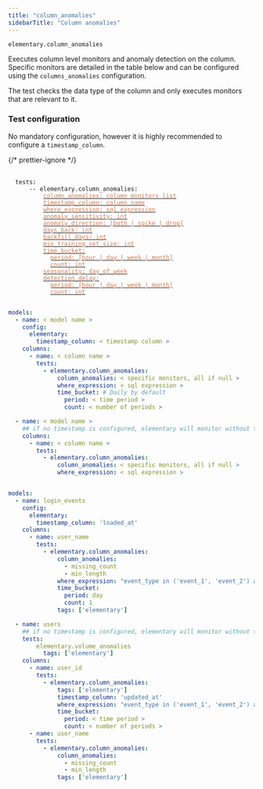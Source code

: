 ```yaml
---
title: "column_anomalies"
sidebarTitle: "Column anomalies"
---
```


`elementary.column_anomalies`

Executes column level monitors and anomaly detection on the column.
Specific monitors are detailed in the table below and can be configured using the `columns_anomalies` configuration.

The test checks the data type of the column and only executes monitors that are relevant to it.

<Snippet file="column-metrics.mdx" />

### Test configuration

No mandatory configuration, however it is highly recommended to configure a `timestamp_column`.

{/* prettier-ignore */}
<pre>
 <code>
  tests:
    &nbsp;&nbsp;-- elementary.column_anomalies:
      &nbsp;&nbsp;&nbsp;&nbsp;<a href="/data-tests/anomaly-detection-configuration/column-anomalies"><font color="#CD7D55">column_anomalies: column monitors list</font></a>
      &nbsp;&nbsp;&nbsp;&nbsp;<a href="/data-tests/anomaly-detection-configuration/timestamp-column"><font color="#CD7D55">timestamp_column: column name</font></a>
      &nbsp;&nbsp;&nbsp;&nbsp;<a href="/data-tests/anomaly-detection-configuration/where-expression"><font color="#CD7D55">where_expression: sql expression</font></a>
      &nbsp;&nbsp;&nbsp;&nbsp;<a href="/data-tests/anomaly-detection-configuration/anomaly-sensitivity"><font color="#CD7D55">anomaly_sensitivity: int</font></a>
      &nbsp;&nbsp;&nbsp;&nbsp;<a href="/data-tests/anomaly-detection-configuration/anomaly-direction"><font color="#CD7D55">anomaly_direction: [both | spike | drop]</font></a>
      &nbsp;&nbsp;&nbsp;&nbsp;<a href="/data-tests/anomaly-detection-configuration/days-back"><font color="#CD7D55">days_back: int</font></a>
      &nbsp;&nbsp;&nbsp;&nbsp;<a href="/data-tests/anomaly-detection-configuration/backfill-days"><font color="#CD7D55">backfill_days: int</font></a>
      &nbsp;&nbsp;&nbsp;&nbsp;<a href="/data-tests/anomaly-detection-configuration/min-training-set-size"><font color="#CD7D55">min_training_set_size: int</font></a>
      &nbsp;&nbsp;&nbsp;&nbsp;<a href="/data-tests/anomaly-detection-configuration/time-bucket"><font color="#CD7D55">time_bucket:</font></a>
      &nbsp;&nbsp;&nbsp;&nbsp;&nbsp;&nbsp;<a href="/data-tests/anomaly-detection-configuration/time-bucket"><font color="#CD7D55">period: [hour | day | week | month]</font></a>
      &nbsp;&nbsp;&nbsp;&nbsp;&nbsp;&nbsp;<a href="/data-tests/anomaly-detection-configuration/time-bucket"><font color="#CD7D55">count: int</font></a>
      &nbsp;&nbsp;&nbsp;&nbsp;<a href="/data-tests/anomaly-detection-configuration/seasonality"><font color="#CD7D55">seasonality: day_of_week</font></a>
      &nbsp;&nbsp;&nbsp;&nbsp;<a href="/data-tests/anomaly-detection-configuration/detection-delay"><font color="#CD7D55">detection_delay:</font></a>
      &nbsp;&nbsp;&nbsp;&nbsp;&nbsp;&nbsp;<a href="/data-tests/anomaly-detection-configuration/detection-delay"><font color="#CD7D55">period: [hour | day | week | month]</font></a>
      &nbsp;&nbsp;&nbsp;&nbsp;&nbsp;&nbsp;<a href="/data-tests/anomaly-detection-configuration/detection-delay"><font color="#CD7D55">count: int</font></a>
 </code>
</pre>

<RequestExample>

```yml Models
models:
  - name: < model name >
    config:
      elementary:
        timestamp_column: < timestamp column >
    columns:
      - name: < column name >
        tests:
          - elementary.column_anomalies:
              column_anomalies: < specific monitors, all if null >
              where_expression: < sql expression >
              time_bucket: # Daily by default
                period: < time period >
                count: < number of periods >

  - name: < model name >
    ## if no timestamp is configured, elementary will monitor without time filtering
    columns:
      - name: < column name >
        tests:
          - elementary.column_anomalies:
              column_anomalies: < specific monitors, all if null >
              where_expression: < sql expression >
```

```yml Models example

models:
  - name: login_events
    config:
      elementary:
        timestamp_column: 'loaded_at'
    columns:
      - name: user_name
        tests:
          - elementary.column_anomalies:
              column_anomalies:
                - missing_count
                - min_length
              where_expression: "event_type in ('event_1', 'event_2') and country_name != 'unwanted country'"
              time_bucket:
                period: day
                count: 1
              tags: ['elementary']

  - name: users
    ## if no timestamp is configured, elementary will monitor without time filtering
    tests:
        elementary.volume_anomalies
          tags: ['elementary']
    columns:
      - name: user_id
        tests:
          - elementary.column_anomalies:
              tags: ['elementary']
              timestamp_column: 'updated_at'
              where_expression: "event_type in ('event_1', 'event_2') and country_name != 'unwanted country'"
              time_bucket:
                period: < time period >
                count: < number of periods >
      - name: user_name
        tests:
          - elementary.column_anomalies:
              column_anomalies:
                - missing_count
                - min_length
              tags: ['elementary']
```

</RequestExample>
